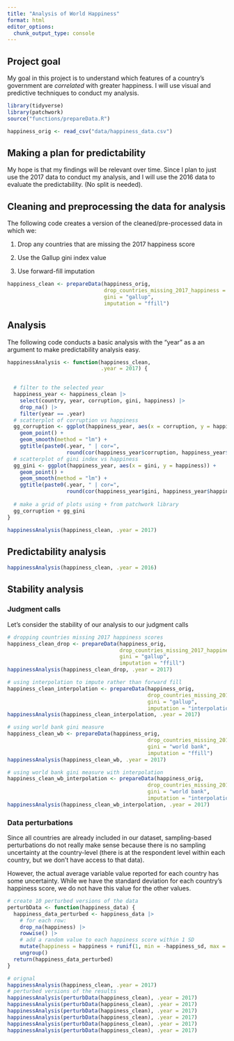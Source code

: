```yaml
---
title: "Analysis of World Happiness"
format: html
editor_options: 
  chunk_output_type: console
---
```


## Project goal

My goal in this project is to understand which features of a country's government are *correlated* with greater happiness. I will use visual and predictive techniques to conduct my analysis.

```r
library(tidyverse)
library(patchwork)
source("functions/prepareData.R")

happiness_orig <- read_csv("data/happiness_data.csv")
```

## Making a plan for predictability

My hope is that my findings will be relevant over time. Since I plan to just use the 2017 data to conduct my analysis, and I will use the 2016 data to evaluate the predictability. (No split is needed).


## Cleaning and preprocessing the data for analysis

The following code creates a version of the cleaned/pre-processed data in which we:

1. Drop any countries that are missing the 2017 happiness score

2. Use the Gallup gini index value

3. Use forward-fill imputation

```r
happiness_clean <- prepareData(happiness_orig, 
                               drop_countries_missing_2017_happiness = FALSE, 
                               gini = "gallup", 
                               imputation = "ffill")
```


## Analysis

The following code conducts a basic analysis with the "year" as a an argument to make predictability analysis easy. 


```r
happinessAnalysis <- function(happiness_clean, 
                              .year = 2017) {

  
  # filter to the selected year
  happiness_year <- happiness_clean |> 
    select(country, year, corruption, gini, happiness) |>
    drop_na() |>
    filter(year == .year)
  # scatterplot of corruption vs happiness
  gg_corruption <- ggplot(happiness_year, aes(x = corruption, y = happiness)) +
    geom_point() +
    geom_smooth(method = "lm") +
    ggtitle(paste0(.year, " | cor=", 
                   round(cor(happiness_year$corruption, happiness_year$happiness), 2)))
  # scatterplot of gini index vs happiness
  gg_gini <- ggplot(happiness_year, aes(x = gini, y = happiness)) +
    geom_point() +
    geom_smooth(method = "lm") +
    ggtitle(paste0(.year, " | cor=", 
                   round(cor(happiness_year$gini, happiness_year$happiness), 2)))
  
  # make a grid of plots using + from patchwork library
  gg_corruption + gg_gini  
}

```




```r
happinessAnalysis(happiness_clean, .year = 2017)
```


## Predictability analysis



```r
happinessAnalysis(happiness_clean, .year = 2016)
```


## Stability analysis

### Judgment calls

Let's consider the stability of our analysis to our judgment calls

```r
# dropping countries missing 2017 happiness scores
happiness_clean_drop <- prepareData(happiness_orig, 
                                    drop_countries_missing_2017_happiness = TRUE,
                                    gini = "gallup", 
                                    imputation = "ffill")
happinessAnalysis(happiness_clean_drop, .year = 2017)

# using interpolation to impute rather than forward fill
happiness_clean_interpolation <- prepareData(happiness_orig, 
                                             drop_countries_missing_2017_happiness = FALSE,
                                             gini = "gallup", 
                                             imputation = "interpolation")
happinessAnalysis(happiness_clean_interpolation, .year = 2017)

# using world bank gini measure
happiness_clean_wb <- prepareData(happiness_orig, 
                                             drop_countries_missing_2017_happiness = FALSE,
                                             gini = "world bank", 
                                             imputation = "ffill")
happinessAnalysis(happiness_clean_wb, .year = 2017)

# using world bank gini measure with interpolation
happiness_clean_wb_interpolation <- prepareData(happiness_orig, 
                                             drop_countries_missing_2017_happiness = FALSE,
                                             gini = "world bank", 
                                             imputation = "interpolation")
happinessAnalysis(happiness_clean_wb_interpolation, .year = 2017)
```


### Data perturbations

Since all countries are already included in our dataset, sampling-based perturbations do not really make sense because there is no sampling uncertainty at the country-level (there is at the respondent level within each country, but we don't have access to that data). 

However, the actual average variable value reported for each country has some uncertainty. While we have the standard deviation for each country's happiness score, we do not have this value for the other values. 

```r
# create 10 perturbed versions of the data
perturbData <- function(happiness_data) {
  happiness_data_perturbed <- happiness_data |>
    # for each row:
    drop_na(happiness) |>
    rowwise() |>
    # add a random value to each happiness score within 1 SD
    mutate(happiness = happiness + runif(1, min = -happiness_sd, max = happiness_sd)) |>
    ungroup()
  return(happiness_data_perturbed)
}
```


```r
# orignal
happinessAnalysis(happiness_clean, .year = 2017)
# perturbed versions of the results
happinessAnalysis(perturbData(happiness_clean), .year = 2017)
happinessAnalysis(perturbData(happiness_clean), .year = 2017)
happinessAnalysis(perturbData(happiness_clean), .year = 2017)
happinessAnalysis(perturbData(happiness_clean), .year = 2017)
happinessAnalysis(perturbData(happiness_clean), .year = 2017)
happinessAnalysis(perturbData(happiness_clean), .year = 2017)
```



